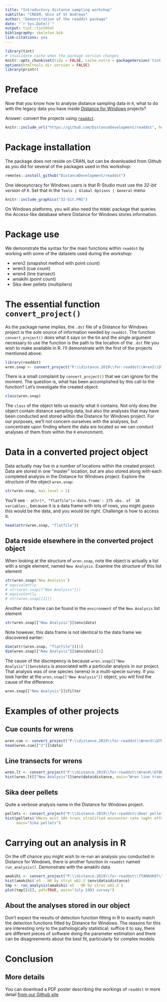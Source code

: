 ---
title: "Introductory distance sampling workshop"
subtitle: "CREEM, Univ of St Andrews"
author: "Demonstration of the readdst package"
date: "`r Sys.Date()`"
output: tint::tintHtml
bibliography: skeleton.bib
link-citations: yes
---

```{r setup, include=FALSE}
library(tint)
# invalidate cache when the package version changes
knitr::opts_chunk$set(tidy = FALSE, cache.extra = packageVersion('tint'))
options(htmltools.dir.version = FALSE)
library(printr)
```

# Preface

Now that you know how to analyse distance sampling data in `R`, what to do with the legacy data you have inside [Distance for Windows](http://distancesampling.org/Distance/index.html) projects? 

Answer: convert the projects using [`readdst`](https://github.com/DistanceDevelopment/readdst).

```{r fig2, echo=FALSE,  fig.width=3.5, fig.height=3.5, eval=FALSE}
knitr::include_url("https://github.com/DistanceDevelopment/readdst", height = "400px")
```



# Package installation

The package does not reside on CRAN, but can be downloaded from Github as you did for several of the packages used in this workshop:

```{r, eval=FALSE}
remotes::install_github("DistanceDevelopment/readdst")
```

One ideosyncracy for Windows users is that R-Studio must use the *32-bit version* of `R`.  Set that in the `Tools | Global Options | General` menu

```{r fig3, fig.cap="Set R-Studio to use 32-bit version of R.", out.width="80%", echo=FALSE}
knitr::include_graphics("32-bit.PNG")
```

On Windows platforms, you will also need the `RODBC` package that queries the Access-like database where Distance for Windows stores information.


# Package use

We demonstrate the syntax for the main functions within `readdst` by working with some of the datasets used during the workshop:

- wren2 (snapshot method with point count)
- wren3 (cue count)
- wren4 (line transect)
- amakihi (point count)
- Sika deer pellets (multipliers)
 

# The essential function `convert_project()`


As the package name implies, the `.dst` file of a Distance for Windows project is the sole source of information needed by `readdst`.  The function `convert_project()` does what it says on the tin and the single argument necessary to use the function is the path to the location of the `.dst` file you wish to make available in R.  I'll demonstrate with the first of the projects mentioned above:

```{r}
library(readdst)
wren.snap <- convert_project("P:\\distance.2019\\for-readdst\\Wren2\\D70Wren2")
```
There is a small complaint by `convert_project()` that we can ignore for the moment.  The question is, what has been accomplished by this call to the function?  Let's investigate the created object:

```{r}
class(wren.snap)
```

The `class` of the object tells us exactly what it contains.  Not only does the object contain distance sampling data, but also the analyses that may have been conducted and stored within the Distance for Windows project.  For our purposes, we'll not concern ourselves with the analyses, but concentrate upon finding where the data are located so we can conduct analyses of them from within the `R` environment.

# Data in a converted project object

Data actually may live in a number of locations within the created project. Data are stored in one "master" location, but are also stored along with each completed analysis in the Distance for Windows project.  Explore the structure of the object `wren.snap`:

```{r}
str(wren.snap, max.level = 1)
```

You'll see `- attr(*, "flatfile")='data.frame':	275 obs. of  10 variables:`, because it is a data frame with lots of rows, you might guess this would be the data, and you would be right.  Challenge is how to access it.

```{r}
head(attr(wren.snap, "flatfile"))
```

## Data reside elsewhere in the converted project object

When looking at the structure of `wren.snap`, note the object is actually a list with a single element, named `New Analysis`.  Examine the structure of this list element

```{r}
str(wren.snap$`New Analysis`)
# equivalently
# str(wren.snap[["New Analysis"]])
# equivalently
# str(wren.snap[[1]])
```

Another data frame can be found in the `environment` of the `New Analysis` list element

```{r}
str(wren.snap[["New Analysis"]]$env$data)
```

Note however, this data frame is not identical to the data frame we discovered earlier:

```{r}
dim(attr(wren.snap, "flatfile"))[1]
dim(wren.snap[["New Analysis"]]$env$data)[1]
```

The cause of the discrepency is because `wren.snap[["New Analysis"]]$env$data` is associated with a particular analysis in our project.  That analysis was of one species (wrens) in a multi-specie survey.  If you look harder at the `wren.snap[["New Analysis"]]` object, you will find the cause of the difference:

```{r}
wren.snap[["New Analysis"]]$filter
```

# Examples of other projects

## Cue counts for wrens

```{r}
wren.cue <- convert_project("P:\\distance.2019\\for-readdst\\Wren3\\D70Wren3")
head(wren.cue[["2"]]$data)
```

## Line transects for wrens

```{r,fig.margin=TRUE}
wren.lt <- convert_project("P:\\distance.2019\\for-readdst\\Wren4\\D70Wren4")
hist(wren.lt[["New Analysis"]]$env$data$distance, main="Wren line transect")
```

## Sika deer pellets

Quite a verbose analysis name in the Distance for Windows project.

```{r, fig.margin=TRUE}
pellets <- convert_project("P:\\distance.2019\\for-readdst\\Deer pellets solution\\D70new full sika")
hist(pellets$`HNcos mult 10% trunc stratified encounter rate (wght effort)`$env$data$distance,
     main="Sika pellets")
```

# Carrying out an analysis in R

On the off chance you might wish to re-run an analysis you conducted in Distance for Windows, there is another function in `readdst` named `run_analysis()`.  Demonstrate with the amakihi data

```{r, fig.margin=TRUE, warning=FALSE}
amakihi <- convert_project("P:\\distance.2019\\for-readdst\\fTAMAUK07\\D70fTAMAUK07")
hist(amakihi$`e5 - HR by strat w82.5`$env$data$distance)
tmp <- run_analysis(amakihi$`e5 - HR by strat w82.5`)
plot(tmp[[4]], pdf=TRUE, main="July 1993 survey")
```

## About the analyses stored in our object

Don't expect the results of detection function fitting in R to exactly match the detection functions fitted by Distance for Windows.  The reasons for this are interesting only to the pathologically statistical; suffice it to say, there are different pieces of software doing the parameter estimation and there can be disagreements about the best fit, particularly for complex models.


# Conclusion



## More details

You can download a PDF poster describing the workings of `readdst` in more detail [from our Github site](https://github.com/DistanceDevelopment/poster-isec2018/blob/master/2018poster.pdf)
